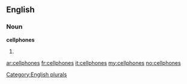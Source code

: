 ==English==

===Noun===
'''cellphones'''

# {{plural of|[[cellphone]]}}

[[Category:English plurals]]

[[ar:cellphones]]
[[fr:cellphones]]
[[it:cellphones]]
[[my:cellphones]]
[[no:cellphones]]